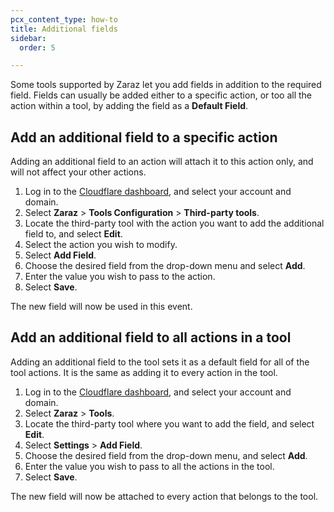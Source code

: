 ```yaml
---
pcx_content_type: how-to
title: Additional fields
sidebar:
  order: 5

---
```


Some tools supported by Zaraz let you add fields in addition to the required field. Fields can usually be added either to a specific action, or too all the action within a tool, by adding the field as a **Default Field**.

## Add an additional field to a specific action

Adding an additional field to an action will attach it to this action only, and will not affect your other actions.

1. Log in to the [Cloudflare dashboard](https://dash.cloudflare.com/login), and select your account and domain.
2. Select **Zaraz** > **Tools Configuration** > **Third-party tools**.
3. Locate the third-party tool with the action you want to add the additional field to, and select **Edit**.
4. Select the action you wish to modify.
5. Select **Add Field**.
6. Choose the desired field from the drop-down menu and select **Add**.
7. Enter the value you wish to pass to the action.
8. Select **Save**.

The new field will now be used in this event.

## Add an additional field to all actions in a tool

Adding an additional field to the tool sets it as a default field for all of the tool actions. It is the same as adding it to every action in the tool.

1. Log in to the [Cloudflare dashboard](https://dash.cloudflare.com/login), and select your account and domain.
2. Select **Zaraz** > **Tools**.
3. Locate the third-party tool where you want to add the field, and select **Edit**.
4. Select **Settings** > **Add Field**.
5. Choose the desired field from the drop-down menu, and select **Add**.
6. Enter the value you wish to pass to all the actions in the tool.
7. Select **Save**.

The new field will now be attached to every action that belongs to the tool.
